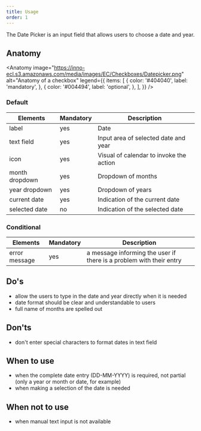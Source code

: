 ```yaml
---
title: Usage
order: 1
---
```



<Paragraph size="lead">
 The Date Picker is an input field that allows users to choose a date and year.
</Paragraph>

## Anatomy

<Anatomy
  image="https://inno-ecl.s3.amazonaws.com/media/images/EC/Checkboxes/Datepicker.png"
  alt="Anatomy of a checkbox"
  legend={{
    items: [
      {
        color: '#404040',
        label: 'mandatory',
      },
      {
        color: '#004494',
        label: 'optional',
      },
    ],
  }}
/>

### Default

| Elements          | Mandatory | Description                                                                 |
| ----------------- | --------- | --------------------------------------------------------------------------- |
| label             | yes       | Date                                                                        |
| text field        | yes       | Input area of selected date and year                                        |
| icon              | yes       | Visual of calendar to invoke the action                                     |
| month dropdown    | yes       | Dropdown of months                                                          |
| year dropdown     | yes       | Dropdown of years                                                           |
| current date      | yes       | Indication of the current date                                              |
| selected date     | no        | Indication of the selected date                                             |

### Conditional

| Elements           | Mandatory | Description                                                                                                                     |
| ------------------ | --------- | ------------------------------------------------------------------------------------------------------------------------------- |
| error message      | yes       | a message informing the user if there is a problem with their entry                                                             |

## Do's

- allow the users to type in the date and year directly when it is needed
- date format should be clear and understandable to users
- full name of months are spelled out

## Don'ts

- don't enter special characters to format dates in text field

## When to use

- when the complete date entry (DD-MM-YYYY) is required, not partial (only a year or month or date, for example)
- when making a selection of the date is needed

## When not to use

- when manual text input is not available
